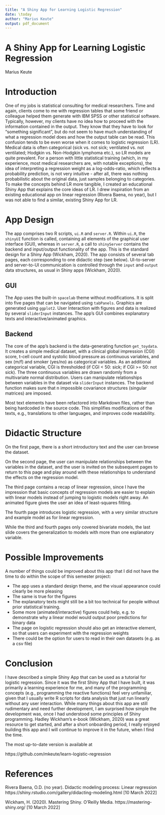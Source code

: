 ---
title: "A Shiny App for Learning Logistic Regression"
date: \today
author: "Marius Keute"
output: pdf_document
---

\newpage

A Shiny App for Learning Logistic Regression
=================================================================
Marius Keute

# Introduction
One of my jobs is statistical consulting for medical researchers. Time and again, clients come to me with regression tables that some friend or colleague helped them generate with IBM SPSS or other statistical software. Typically, however, my clients have no idea how to proceed with the information contained in the output. They know that they have to look for "something significant", but do not seem to have much understanding of what a regression model does and how the output table can be read. This confusion tends to be even worse when it comes to logistic regression (LR). Medical data is often categorical (sick vs. not sick; ventilated vs. not ventilated; Hodgkin vs. Non-Hodgkin lymphoma etc.), so LR models are quite prevalent. For a person with little statistical training (which, in my experience, most medical researchers are, with notable exceptions), the idea of interpreting a regression weight as a log-odds-ratio, which reflects a probability prediction, is not very intuitive - after all, there was nothing probabilistic about the original data, just samples belonging to categories. To make the concepts behind LR more tangible, I created an educational Shiny App that explains the core ideas of LR. I drew inspiration from an existing educational app on linear regression (Rivera Baena, no year), but I was not able to find a similar, existing Shiny App for LR.

# App Design
The app comprises two R scripts, `ui.R` and `server.R`. Within `ui.R`, the `shinyUI` function is called, containing all elements of the graphical user interface (GUI), whereas in `server.R`, a call to `shinyServer` contains the backend and input/output functionality of the app. This is the standard design for a Shiny App (Wickham, 2020). The app consists of several tab pages, each corresponding to one didactic step (see below). UI-to-server and server-to-UI communication is controlled through the `input` and `output` data structures, as usual in Shiny apps (Wickham, 2020).

## GUI
The App uses the built-in `spacelab` theme without modifications. It is split into five pages that can be navigated using `tabPanels`. Graphics are generated using `ggplot2`. User Interaction with figures and data is realized by several `sliderInput` instances. The app's GUI combines explanatory texts and interactive/animated graphics.

## Backend
The core of the app's backend is the data-generating function `get_toydata`. It creates a simple medical dataset, with a clinical global impression (CGI) score, t-cell count and systolic blood pressure as continuous variables, and sex (m/f) and smoker (yes/no) as categorical variables. As an additional categorical variable, CGI is thresholded (if CGI < 50: sick; if CGI >= 50: not sick). The three continuous variables are drawn randomly from a multivariate normal distribution. Users can manipulate relationships between variables in the dataset via `sliderInput` instances. The backend function makes sure that n impossible covariance structures (singular matrices) are imposed.

Most text elements have been refactored into Markdown files, rather than being hardcoded in the source code. This simplifies modifications of the texts, e.g., translations to other languages, and improves code readability.

# Didactic Structure
On the first page, there is a short introductory text and the user can browse the dataset.

On the second page, the user can manipulate relationships between the variables in the dataset, and the user is invited on the subsequent pages to return to this page and play around with these relationships to understand the effects on the regression model.

The third page contains a recap of linear regression, since I have the impression that basic concepts of regression models are easier to explain with linear models instead of jumping to logistic models right away. An animated figure gives the user an idea of least-squares fitting.

The fourth page introduces logistic regression, with a very similar structure and example model as for linear regression.

While the third and fourth pages only covered bivariate models, the last slide covers the generalization to models with more than one explanatory variable.



# Possible Improvements
A number of things could be improved about this app that I did not have the time to do within the scope of this semester project:

* The app uses a standard design theme, and the visual appearance could clearly be more pleasing
* The same is true for the figures
* The explanatory texts might still be a bit too technical for people without prior statistical training. 
* Some more (animated/interactive) figures could help, e.g. to demonstrate why a linear model would output poor predictions for binary data
* The page on logistic regression should also get an interactive element, so that users can experiment with the regression weights
* There could be the option for users to read in their own datasets (e.g. as a csv file)


# Conclusion
I have described a simple Shiny App that can be used as a tutorial for logistic regression. Since it was the first Shiny App that I have built, it was primarily a learning experience for me, and many of the programming concepts (e.g., programming the reactive functions) feel very unfamiliar, given that I usually write R scripts for data analysis that just run linearly without any user interaction. While many things about this app are still rudimentary and need further development, I am surprised how simple the development was, once I had understood some principles of Shiny programming. Hadley Wickham's e-book (Wickham, 2020) was a great resource to get started, and after a short onboarding period, I really enjoyed building this app and I will continue to improve it in the future, when I find the time.

The most up-to-date version is available at

https://github.com/mkeute/learn-logistic-regression


# References
Rivera Baena, O.D. (no year). Didactic modeling process: Linear regression https://shiny.rstudio.com/gallery/didacting-modeling.html [10 March 2022]

Wickham, H. (2020). Mastering Shiny. O'Reilly Media. https://mastering-shiny.org/ [10 March 2022]
